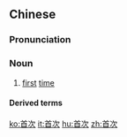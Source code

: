 ==Chinese==
{{zh-forms}}

===Pronunciation===
{{zh-pron
|m=shǒucì
|c=sau2 ci3
|cat=n
}}

===Noun===
{{zh-noun}}

# [[first]] [[time]]

====Derived terms====
{{zh-der|首次公開募股|首次公開發行}}

[[ko:首次]]
[[it:首次]]
[[hu:首次]]
[[zh:首次]]